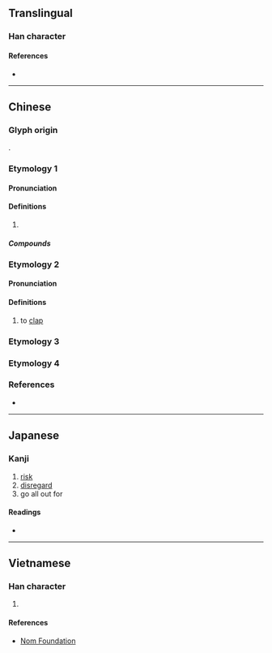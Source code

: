 {{also|抃|拼}}
{{character info}}
==Translingual==

===Han character===
{{Han char|rn=64|rad=手|as=05|sn=8|four=53040|canj=QIT|ids=⿰扌弁}}

====References====
* {{Han ref|kx=0426.090|dkj=11966|dj=0775.030|hdz=31862.030|uh=62DA|ud=25306|bh=A9E9|bd=43497}}

----

==Chinese==
{{zh-forms}}

===Glyph origin===
{{Han etym}}
{{Han compound|手|alt1=扌|弁|ls=psc|c1=s|t1=hand|c2=p}}.

===Etymology 1===

====Pronunciation====
{{zh-pron
|m=pīn,pàn
|c=pun3,pun2,pun1,ping1
|h=pfs=piang
|mn=piàⁿ
|mn-t=bian3/pêng1
|mn-t_note=bian3 - vernacular; pêng1 - literary
|oc=1+3
|cat=v
}}

====Definitions====
{{zh-hanzi}}

# {{zh-original|拼}}

=====Compounds=====
{{zh-der|力拚|拚鬥|拚棄|拚卻|拚捨|打拚|拚生盡死|拚絕|滿拚自盡|拚老命|拚命|血拚}}

===Etymology 2===

====Pronunciation====
{{zh-pron
|m=biàn
|mc=1
|oc=2
|cat=v
}}

====Definitions====
{{zh-hanzi}}

# to [[clap]]

===Etymology 3===
{{zh-see|翻|v}}

===Etymology 4===
{{zh-see|𡊄|v}}

===References===
* {{R:yue:mfccd}}

----

==Japanese==

===Kanji===
{{ja-kanji|grade=|rs=手05}}

# [[risk]]
# [[disregard]]
# go all out for

====Readings====
* {{ja-readings|on=[[へん]] (hen), [[べん]] (ben), [[ふん]] (fun)|kun=[[てをうつ]] (teoutsu)}}

----

==Vietnamese==

===Han character===
{{vi-readings|reading=biện, phấn|rs=手05}}

# {{rfdef|vi|sort=手05}}

====References====
* [http://nomfoundation.org/common/nom_details.php?codepoint=62da Nom Foundation]
